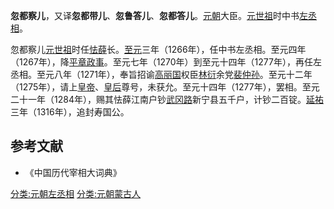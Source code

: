 {{for|炮手万户'''忽都答儿'''|忽都答儿}}
'''忽都察儿'''，又译'''忽都带儿'''、'''忽鲁答儿'''、'''忽都答儿'''。[[元朝|元朝]]大臣。[[元世祖|元世祖]]时中书[[左丞相|左丞相]]。

忽都察儿[[元世祖|元世祖]]时任[[怯薛|怯薛]]长。[[至元_(元世祖)|至元]]三年（1266年），任中书左丞相。至元四年（1267年），降[[平章政事|平章政事]]。至元七年（1270年）到至元十四年（1277年），再任左丞相。至元八年（1271年），奉旨招谕[[高丽国|高丽国]]权臣[[林衍|林衍]]余党[[裴仲孙|裴仲孙]]。至元十二年（1275年），请上[[皇帝|皇帝]]、[[皇后|皇后]]尊号，未获允。至元十四年（1277年），罢相。至元二十一年（1284年），赐其怯薛江南户钞[[武冈路|武冈路]]新宁县五千户，计钞二百锭。[[延祐|延祐]]三年（1316年），追封寿国公。
==参考文献==
* 《中国历代宰相大词典》
[[分类:元朝左丞相|分类:元朝左丞相]]
[[分类:元朝蒙古人|分类:元朝蒙古人]]